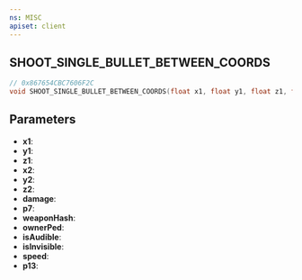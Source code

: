 ```yaml
---
ns: MISC
apiset: client
---
```

## SHOOT_SINGLE_BULLET_BETWEEN_COORDS

```c
// 0x867654CBC7606F2C
void SHOOT_SINGLE_BULLET_BETWEEN_COORDS(float x1, float y1, float z1, float x2, float y2, float z2, int damage, BOOL p7, Hash weaponHash, Ped ownerPed, BOOL isAudible, BOOL isInvisible, float speed, BOOL p13);
```


## Parameters
* **x1**:
* **y1**:
* **z1**:
* **x2**:
* **y2**:
* **z2**:
* **damage**:
* **p7**:
* **weaponHash**:
* **ownerPed**:
* **isAudible**:
* **isInvisible**:
* **speed**:
* **p13**: